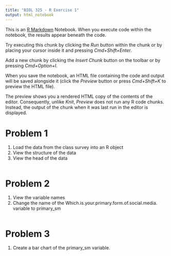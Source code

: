 ```yaml
---
title: "BIOL 325 - R Exercise 1"
output: html_notebook
---
```


This is an [R Markdown](http://rmarkdown.rstudio.com) Notebook. When you execute code within the notebook, the results appear beneath the code. 

Try executing this chunk by clicking the *Run* button within the chunk or by placing your cursor inside it and pressing *Cmd+Shift+Enter*. 

Add a new chunk by clicking the *Insert Chunk* button on the toolbar or by pressing *Cmd+Option+I*.

When you save the notebook, an HTML file containing the code and output will be saved alongside it (click the *Preview* button or press *Cmd+Shift+K* to preview the HTML file). 

The preview shows you a rendered HTML copy of the contents of the editor. Consequently, unlike *Knit*, *Preview* does not run any R code chunks. Instead, the output of the chunk when it was last run in the editor is displayed.

# Problem 1

1. Load the data from the class survey into an R object
2. View the structure of the data
3. View the head of the data

```r

```

# Problem 2

1. View the variable names
2. Change the name of the Which.is.your.primary.form.of.social.media. variable to primary_sm

```r

```

# Problem 3

1. Create a bar chart of the primary_sm variable.

```r

```

